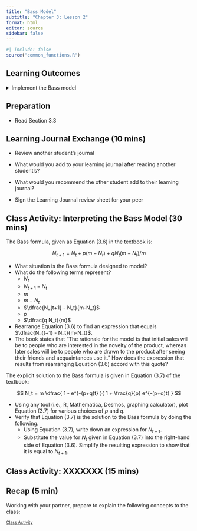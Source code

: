 ```yaml
---
title: "Bass Model"
subtitle: "Chapter 3: Lesson 2"
format: html
editor: source
sidebar: false
---
```


```r
#| include: false
source("common_functions.R")
```

```{=html}
<script type="text/javascript">
 function showhide(id) {
    var e = document.getElementById(id);
    e.style.display = (e.style.display == 'block') ? 'none' : 'block';
 }
 
 function openTab(evt, tabName) {
    var i, tabcontent, tablinks;
    tabcontent = document.getElementsByClassName("tabcontent");
    for (i = 0; i < tabcontent.length; i++) {
        tabcontent[i].style.display = "none";
    }
    tablinks = document.getElementsByClassName("tablinks");
    for (i = 0; i < tablinks.length; i++) {
        tablinks[i].className = tablinks[i].className.replace(" active", "");
    }
    document.getElementById(tabName).style.display = "block";
    evt.currentTarget.className += " active";
 }    
</script>
```


## Learning Outcomes

<details>
<summary>Implement the Bass model</summary>
    -   Describe the types of times series for which the Bass model is appropriate
    -   Apply the Bass model to a time series
</details>


## Preparation

-   Read Section 3.3


## Learning Journal Exchange (10 mins)

-   Review another student's journal

-   What would you add to your learning journal after reading another student's?

-   What would you recommend the other student add to their learning journal?

-   Sign the Learning Journal review sheet for your peer


## Class Activity: Interpreting the Bass Model (30 mins)

The Bass formula, given as Equation (3.6) in the textbook is:

$$
  N_{t+1} = N_t + p(m-N_t) + q N_t (m-N_t) / m
$$

-   What situation is the Bass formula designed to model?
-   What do the following terms represent?
    -   $N_t$
    -   $N_{t+1} - N_t$ 
    -   $m$
    -   $m-N_t$
    -   $\dfrac{N_{t+1} - N_t}{m-N_t}$
    -   $p$
    -   $\dfrac{q N_t}{m}$
-   Rearrange Equation (3.6) to find an expression that equals $\dfrac{N_{t+1} - N_t}{m-N_t}$. 
-   The book states that "The rationale for the model is that initial sales will be to people who are interested in the novelty of the product, whereas later sales will be to people who are drawn to the product after seeing their friends and acquaintances use it." How does the expression that results from rearranging Equation (3.6) accord with this quote?

The explicit solution to the Bass formula is given in Equation (3.7) of the textbook:

$$
  N_t = m \dfrac{
                    1 - e^{-(p+q)t}
                }{
                    1 + \frac{q}{p} e^{-(p+q)t}
                }
$$

-   Using any tool (i.e., R, Mathematica, Desmos, graphing calculator), plot Equation (3.7) for various choices of $p$ and $q$.
-   Verify that Equation (3.7) is the solution to the Bass formula by doing the following.
    -   Using Equation (3.7), write down an expression for $N_{t+1}$.
    -   Substitute the value for $N_t$ given in Equation (3.7) into the right-hand side of Equation (3.6). Simplify the resulting expression to show that it is equal to $N_{t+1}$.

## Class Activity: XXXXXXX (15 mins)



## Recap (5 min)

Working with your partner, prepare to explain the following concepts to the class:



<a href="javascript:showhide('Solutions')"
style="font-size:.8em;">Class Activity</a>

::: {#Solutions style="display:none;"}

Solutions to Class Activity

\begin{align*}
  N_{t+1} 
    &= m \dfrac{ 1 - e^{-(p+q)(t+1)} }{ 1 + \frac{q}{p} e^{-(p+q)(t+1)} } \\
    &= m \dfrac{ 1 - e^{-(p+q)t}e^{-(p+q)} }{ 1 + \frac{q}{p} e^{-(p+q)t}e^{-(p+q)} } 
\end{align*}
\begin{align*}
  N_{t+1} 
    &= N_t + p(m-N_t) + \frac{q N_t}{m} (m-N_t) \\
    &= \left[ m \dfrac{ 1 - e^{-(p+q)t} }{ 1 + \frac{q}{p} e^{-(p+q)t} } \right] + p\left(m-\left[ m \dfrac{ 1 - e^{-(p+q)t} }{ 1 + \frac{q}{p} e^{-(p+q)t} } \right]\right) + \frac{q N_t}{m} \left(m-\left[ m \dfrac{ 1 - e^{-(p+q)t} }{ 1 + \frac{q}{p} e^{-(p+q)t} } \right]\right)  
\end{align*}

Let's simplify a common term:

\begin{align*}
  \left(m-\left[ m \dfrac{ 1 - e^{-(p+q)t} }{ 1 + \frac{q}{p} e^{-(p+q)t} } \right]\right)
    &= m\left(1-\left[ \dfrac{ 1 - e^{-(p+q)t} }{ 1 + \frac{q}{p} e^{-(p+q)t} } \right]\right) \\
    &= m\left(\dfrac{ \left[ 1 + \frac{q}{p} e^{-(p+q)t} \right]-\left[  1 - e^{-(p+q)t} \right] }{ 1 + \frac{q}{p} e^{-(p+q)t} } \right) \\
    &= m\left(\dfrac{ \frac{q}{p} e^{-(p+q)t} + e^{-(p+q)t} }{ 1 + \frac{q}{p} e^{-(p+q)t} } \right) 
\end{align*}

Note that

\begin{align*}
  \frac{q N_t}{m} (m-N_t)
    &= \frac{q N_t}{m} 
        \cdot
        m\left(\dfrac{ \frac{q}{p} e^{-(p+q)t} + e^{-(p+q)t} }{ 1 + \frac{q}{p} e^{-(p+q)t} } \right) \\
    &= q 
        \cdot
          m \dfrac{ 1 - e^{-(p+q)t} }{ 1 + \frac{q}{p} e^{-(p+q)t} }
        \cdot
          \left(\dfrac{ \frac{q}{p} e^{-(p+q)t} + e^{-(p+q)t} }{ 1 + \frac{q}{p} e^{-(p+q)t} } \right) \\
\end{align*}

Putting it all together, we have:

\begin{align*}
  N_{t+1} 
    &= N_t + p(m-N_t) + \frac{q N_t}{m} (m-N_t)\\
    &= \left[ m \dfrac{ 1 - e^{-(p+q)t} }{ 1 + \frac{q}{p} e^{-(p+q)t} } \right] 
        + p\left(m-\left[ m \dfrac{ 1 - e^{-(p+q)t} }{ 1 + \frac{q}{p} e^{-(p+q)t} } \right]\right) 
        + \frac{q N_t}{m} \left(m-\left[ m \dfrac{ 1 - e^{-(p+q)t} }{ 1 + \frac{q}{p} e^{-(p+q)t} } \right]\right)  \\
    &= \left[ m \dfrac{ 1 - e^{-(p+q)t} }{ 1 + \frac{q}{p} e^{-(p+q)t} } \right] 
        + p \cdot m\left(\dfrac{ \frac{q}{p} e^{-(p+q)t} + e^{-(p+q)t} }{ 1 + \frac{q}{p} e^{-(p+q)t} } \right) 
        + \frac{q N_t}{m} \cdot m\left(\dfrac{ \frac{q}{p} e^{-(p+q)t} + e^{-(p+q)t} }{ 1 + \frac{q}{p} e^{-(p+q)t} } \right) \\
    &= 
      \frac{
        \left[ m \left( 1 - e^{-(p+q)t} \right) \right] 
          + p \cdot m\left( \frac{q}{p} e^{-(p+q)t} + e^{-(p+q)t} \right) 
          + \frac{q N_t}{m} \cdot m\left( \frac{q}{p} e^{-(p+q)t} + e^{-(p+q)t} \right) 
      }{ 1 + \frac{q}{p} e^{-(p+q)t} }\\
    &= 
      \frac{
         m - m e^{-(p+q)t} 
          +  mq e^{-(p+q)t} + mp e^{-(p+q)t} 
          + q N_t \left( \frac{q}{p} e^{-(p+q)t} + e^{-(p+q)t} \right) 
      }{ 1 + \frac{q}{p} e^{-(p+q)t} }\\
    &= 
\end{align*}

\begin{align*}
~\\
\end{align*}
:::